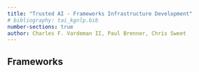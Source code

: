 ```yaml
---
title: "Trusted AI - Frameworks Infrastructure Development"
# bibliography: tai_kgnlp.bib
number-sections: true
author: Charles F. Vardeman II, Paul Brenner, Chris Sweet
---
```


## Frameworks